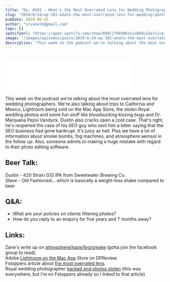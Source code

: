 ```yaml
---
title: "Ep. #101 - What's the Most Overrated Lens for Wedding Photography?"
slug: "2019/6/24/ep-101-whats-the-most-overrated-lens-for-wedding-photography"
pubDate: 2019-06-25
author: "srvanelk@gmail.com"
tags: []
spotifyUrl: "https://open.spotify.com/show/09hCjT9XXAKzGin8bkLG3a?si=kjRZvQ1JTb6Ov3HVzSSlWA"
image: "/images/episodes/posts/2019-6-24-ep-101-whats-the-most-overrated-lens-for-wedding-photography/JVE_Photo-103.webp"
description: "This week on the podcast we're talking about the most overrated lens for wedding photographers. We're also talking about trips to California and Mexico, Lightroom being sold on the Mac App Store, the stolen Royal wedding photos and some fun stuff like bloodsucking kissing bugs and Dr. Marijuana Pepsi Vandyck. Dustin also cracks open a cold case. That's right, he's reopened the case of his SEO guy who sent him a letter saying that the SEO business had gone bankrupt. It's juicy as hell. Plus we have a lot of information about smoke bombs, fog machines, and atmosphere aerosol in the follow up. Also, someone admits to making a huge mistake with regard to their photo editing software."
---
```


<figure>
  <img src="/images/episodes/posts/2019-6-24-ep-101-whats-the-most-overrated-lens-for-wedding-photography/JVE_Photo-103.webp" alt="" />
</figure>
<iframe class="embedly-embed" src="//cdn.embedly.com/widgets/media.html?src=https%3A%2F%2Fanchor.fm%2Fweddingphotohangover%2Fembed%2Fepisodes%2FEp--101---Whats-the-Most-Overrated-Lens-for-Wedding-Photography-e4ecm1&url=https%3A%2F%2Fanchor.fm%2Fweddingphotohangover%2Fepisodes%2FEp--101---Whats-the-Most-Overrated-Lens-for-Wedding-Photography-e4ecm1&image=https%3A%2F%2Fd3t3ozftmdmh3i.cloudfront.net%2Fproduction%2Fpodcast_uploaded_episode400%2F805714%2F805714-1561426612318-411e0abd55f54.jpg&key=61d05c9d54e8455ea7a9677c366be814&type=text%2Fhtml&schema=anchor&wmode=opaque" width="400" height="102" scrolling="no" frameborder="0" allow="autoplay; fullscreen" allowfullscreen="true"></iframe>

This week on the podcast we're talking about the most overrated lens for wedding photographers. We're also talking about trips to California and Mexico, Lightroom being sold on the Mac App Store, the stolen Royal wedding photos and some fun stuff like bloodsucking kissing bugs and Dr. Marijuana Pepsi Vandyck. Dustin also cracks open a cold case. That's right, he's reopened the case of his SEO guy who sent him a letter saying that the SEO business had gone bankrupt. It's juicy as hell. Plus we have a lot of information about smoke bombs, fog machines, and atmosphere aerosol in the follow up. Also, someone admits to making a huge mistake with regard to their photo editing software.

## Beer Talk:  
Dustin - 420 Strain G13 IPA from Sweetwater Brewing Co.  
Steve - Old Fashioned... which is basically a weight-loss shake compared to beer

## Q&A:
- What are your policies on clients filtering photos?
- How do you reply to an enquiry for five years and 7 months away?

## Links:
Zane's write up on [atmosphere/haze/fog/smoke](https://www.facebook.com/groups/weddinghangover/permalink/2418097068427930/) (gotta join the facebook group to read).  
Adobe [Lightroom on the Mac App](https://www.dpreview.com/news/0849041830/adobe-lightroom-is-now-available-on-apple-s-mac-app-store-for-the-first-time-ever) Store on DPReview.  
Fstoppers article about [the most overrated lens](https://fstoppers.com/originals/whats-most-overrated-lens-382292).  
Royal wedding photographer [hacked and photos stolen](https://fstoppers.com/news/royal-wedding-photographer-hacked-hundreds-photos-prince-harry-and-meghan-markle-382974) (this was everywhere, but I'm on Fstoppers already so I linked to that article)
